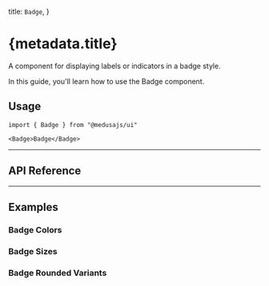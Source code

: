 
  title: `Badge`,
}

# {metadata.title}

A component for displaying labels or indicators in a badge style.

In this guide, you'll learn how to use the Badge component.

<ComponentExample name="badge-demo" />

## Usage

```tsx
import { Badge } from "@medusajs/ui"
```

```tsx
<Badge>Badge</Badge>
```

---

## API Reference

<ComponentReference mainComponent="Badge" />

---

## Examples

### Badge Colors

<ComponentExample name="badge-all-colors" />

### Badge Sizes

<ComponentExample name="badge-all-sizes" />

### Badge Rounded Variants

<ComponentExample name="badge-all-rounded" hideFeedback />